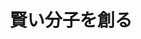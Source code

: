 ﻿---
title: "賢い分子を創る"
category: "その他"
vol: 67
interviewee: "穐田・吉沢"
url: "http://www.res.titech.ac.jp/~smart/smartj.html"
tags: ["材料","分子","化学","資源","マテリアル"]
pdf: "67-1-akita-yoshizawa.pdf"
career: ""
preface: "穐田・吉沢研究室は、資源化学研究所スマート マテリアル部門として 2002 年に新設された研究 室である。新たなる材料として注目されるスマー トマテリアルは、研究され始めて日が浅く、未だ 一般的な姿が捉えられていない。専門的な研究の 方法も未だ確立されておらず、多方面からの研究 がなされている。 本稿では、穐田・吉沢研究室の研究内容の中で も、スマートマテリアルを創り出す研究と、スマー トマテリアルに関連づけられる研究についてお話 を伺った。"
---
